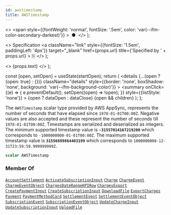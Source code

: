 ```yaml
---
id: awstimestamp
title: AWSTimestamp
---
```


  <>
    <span
      style={{fontWeight: 'normal', fontSize: '.5em', color: 'var(--ifm-color-secondary-darkest)'}}
    >
      &nbsp;●&nbsp;
    </span>
  </>
);

  <>
    Specification
    <a
      className="link"
      style={{fontSize: '1.5em', paddingLeft: '4px'}}
      target="_blank"
      href={props.url}
      title={'Specified by ' + props.url}
    >
      ⎘
    </a>
  </>
);

  <>
    <span className={props.class}>{props.text}</span>
  </>
);


  const [open, setOpen] = useState(startOpen);
  return (
    <details
      {...(open ? {open: true} : {})}
      className="details"
      style={{border: 'none', boxShadow: 'none', background: 'var(--ifm-background-color)'}}
    >
      <summary
        onClick={(e) => {
          e.preventDefault();
          setOpen((open) => !open);
        }}
        style={{listStyle: 'none'}}
      >
        {open ? dataOpen : dataClose}
      </summary>
      {open && children}
    </details>
  );
};

The `AWSTimestamp` scalar type provided by AWS AppSync, represents the number of seconds that have elapsed since `1970-01-01T00:00Z`. Negative values are also accepted and these represent the number of seconds till `1970-01-01T00:00Z`. Timestamps are serialized and deserialized as integers. The minimum supported timestamp value is **`-31557014167219200`** which corresponds to `-1000000000-01-01T00:00Z`. The maximum supported timestamp value is **`31556889864403199`** which corresponds to `1000000000-12-31T23:59:59.999999999Z`.

```graphql
scalar AWSTimestamp
```

### Member Of

[`AccountSettlement`](/docs/apis/graphql/types/objects/account-settlement.mdx) <Badge class="badge badge--secondary badge--relation" text="object"/><Bullet />[`ActivateSubscriptionInput`](/docs/apis/graphql/types/inputs/activate-subscription-input.mdx) <Badge class="badge badge--secondary badge--relation" text="input"/><Bullet />[`Charge`](/docs/apis/graphql/types/objects/charge.mdx) <Badge class="badge badge--secondary badge--relation" text="object"/><Bullet />[`ChargeEvent`](/docs/apis/graphql/types/objects/charge-event.mdx) <Badge class="badge badge--secondary badge--relation" text="object"/><Bullet />[`ChargeEventObject`](/docs/apis/graphql/types/objects/charge-event-object.mdx) <Badge class="badge badge--secondary badge--relation" text="object"/><Bullet />[`ChargesDateRangeKPIRow`](/docs/apis/graphql/types/objects/charges-date-range-kpirow.mdx) <Badge class="badge badge--secondary badge--relation" text="object"/><Bullet />[`ChargesExport`](/docs/apis/graphql/types/objects/charges-export.mdx) <Badge class="badge badge--secondary badge--relation" text="object"/><Bullet />[`CreatePaymentInput`](/docs/apis/graphql/types/inputs/create-payment-input.mdx) <Badge class="badge badge--secondary badge--relation" text="input"/><Bullet />[`CreateSubscriptionInput`](/docs/apis/graphql/types/inputs/create-subscription-input.mdx) <Badge class="badge badge--secondary badge--relation" text="input"/><Bullet />[`DownloadFile`](/docs/apis/graphql/types/objects/download-file.mdx) <Badge class="badge badge--secondary badge--relation" text="object"/><Bullet />[`ExportCharges`](/docs/apis/graphql/types/objects/export-charges.mdx) <Badge class="badge badge--secondary badge--relation" text="object"/><Bullet />[`Payment`](/docs/apis/graphql/types/objects/payment.mdx) <Badge class="badge badge--secondary badge--relation" text="object"/><Bullet />[`PaymentMethodCard`](/docs/apis/graphql/types/objects/payment-method-card.mdx) <Badge class="badge badge--secondary badge--relation" text="object"/><Bullet />[`SettlementEvent`](/docs/apis/graphql/types/objects/settlement-event.mdx) <Badge class="badge badge--secondary badge--relation" text="object"/><Bullet />[`SettlementEventObject`](/docs/apis/graphql/types/objects/settlement-event-object.mdx) <Badge class="badge badge--secondary badge--relation" text="object"/><Bullet />[`SubscriptionEvent`](/docs/apis/graphql/types/objects/subscription-event.mdx) <Badge class="badge badge--secondary badge--relation" text="object"/><Bullet />[`SubscriptionEventObject`](/docs/apis/graphql/types/objects/subscription-event-object.mdx) <Badge class="badge badge--secondary badge--relation" text="object"/><Bullet />[`UpdateChargeInput`](/docs/apis/graphql/types/inputs/update-charge-input.mdx) <Badge class="badge badge--secondary badge--relation" text="input"/><Bullet />[`UpdateSubscriptionInput`](/docs/apis/graphql/types/inputs/update-subscription-input.mdx) <Badge class="badge badge--secondary badge--relation" text="input"/><Bullet />[`UploadFile`](/docs/apis/graphql/types/objects/upload-file.mdx) <Badge class="badge badge--secondary badge--relation" text="object"/>
